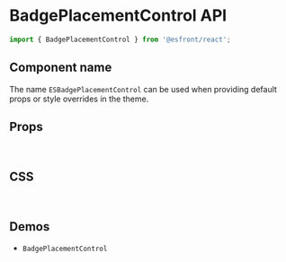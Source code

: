 
<Meta title="Components API/BadgePlacementControl" />

# BadgePlacementControl API

```js
import { BadgePlacementControl } from '@esfront/react';
```

## Component name

The name `ESBadgePlacementControl` can be used when providing default props or style overrides in the theme.

## Props

<TableInterface name="BadgePlacementControlProps" variant="props" />

<br />

## CSS

<TableInterface name="BadgePlacementControlClasses" variant="css" />

<br />

## Demos

<ul>
  <li>
    <LinkTo kind="components-BadgePlacementControl" story="demo">
      <code>BadgePlacementControl</code>
    </LinkTo>
  </li>
</ul>

